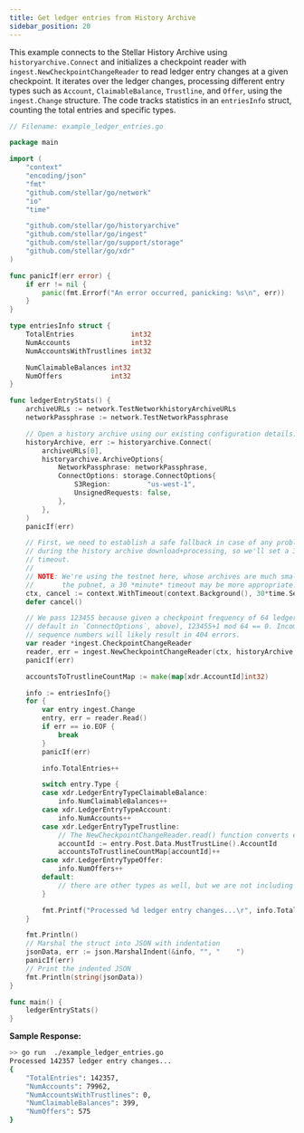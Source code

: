 ```yaml
---
title: Get ledger entries from History Archive
sidebar_position: 20
---
```


This example connects to the Stellar History Archive using `historyarchive.Connect` and initializes a checkpoint reader with `ingest.NewCheckpointChangeReader` to read ledger entry changes at a given checkpoint. It iterates over the ledger changes, processing different entry types such as `Account`, `ClaimableBalance`, `Trustline`, and `Offer`, using the `ingest.Change` structure. The code tracks statistics in an `entriesInfo` struct, counting the total entries and specific types.

<CodeExample>

```go
// Filename: example_ledger_entries.go

package main

import (
    "context"
    "encoding/json"
    "fmt"
    "github.com/stellar/go/network"
    "io"
    "time"

    "github.com/stellar/go/historyarchive"
    "github.com/stellar/go/ingest"
    "github.com/stellar/go/support/storage"
    "github.com/stellar/go/xdr"
)

func panicIf(err error) {
    if err != nil {
        panic(fmt.Errorf("An error occurred, panicking: %s\n", err))
    }
}

type entriesInfo struct {
    TotalEntries              int32
    NumAccounts               int32
    NumAccountsWithTrustlines int32

    NumClaimableBalances int32
    NumOffers            int32
}

func ledgerEntryStats() {
    archiveURLs := network.TestNetworkhistoryArchiveURLs
    networkPassphrase := network.TestNetworkPassphrase

    // Open a history archive using our existing configuration details.
    historyArchive, err := historyarchive.Connect(
        archiveURLs[0],
        historyarchive.ArchiveOptions{
            NetworkPassphrase: networkPassphrase,
            ConnectOptions: storage.ConnectOptions{
                S3Region:         "us-west-1",
                UnsignedRequests: false,
            },
        },
    )
    panicIf(err)

    // First, we need to establish a safe fallback in case of any problems
    // during the history archive download+processing, so we'll set a 30-second
    // timeout.
    //
    // NOTE: We're using the testnet here, whose archives are much smaller. For
    //       the pubnet, a 30 *minute* timeout may be more appropriate.
    ctx, cancel := context.WithTimeout(context.Background(), 30*time.Second)
    defer cancel()

    // We pass 123455 because given a checkpoint frequency of 64 ledgers (the
    // default in `ConnectOptions`, above), 123455+1 mod 64 == 0. Incompatible
    // sequence numbers will likely result in 404 errors.
    var reader *ingest.CheckpointChangeReader
    reader, err = ingest.NewCheckpointChangeReader(ctx, historyArchive, 123455)
    panicIf(err)

    accountsToTrustlineCountMap := make(map[xdr.AccountId]int32)

    info := entriesInfo{}
    for {
        var entry ingest.Change
        entry, err = reader.Read()
        if err == io.EOF {
            break
        }
        panicIf(err)

        info.TotalEntries++

        switch entry.Type {
        case xdr.LedgerEntryTypeClaimableBalance:
            info.NumClaimableBalances++
        case xdr.LedgerEntryTypeAccount:
            info.NumAccounts++
        case xdr.LedgerEntryTypeTrustline:
            // The NewCheckpointChangeReader.read() function converts each ledgerEntry into a Change struct where Post is non empty
            accountId := entry.Post.Data.MustTrustLine().AccountId
            accountsToTrustlineCountMap[accountId]++
        case xdr.LedgerEntryTypeOffer:
            info.NumOffers++
        default:
            // there are other types as well, but we are not including them in this example
        }

        fmt.Printf("Processed %d ledger entry changes...\r", info.TotalEntries)
    }

    fmt.Println()
    // Marshal the struct into JSON with indentation
    jsonData, err := json.MarshalIndent(&info, "", "    ")
    panicIf(err)
    // Print the indented JSON
    fmt.Println(string(jsonData))
}

func main() {
    ledgerEntryStats()
}

```

</CodeExample>

**Sample Response:**

```bash
>> go run  ./example_ledger_entries.go
Processed 142357 ledger entry changes...
{
    "TotalEntries": 142357,
    "NumAccounts": 79962,
    "NumAccountsWithTrustlines": 0,
    "NumClaimableBalances": 399,
    "NumOffers": 575
}
```
